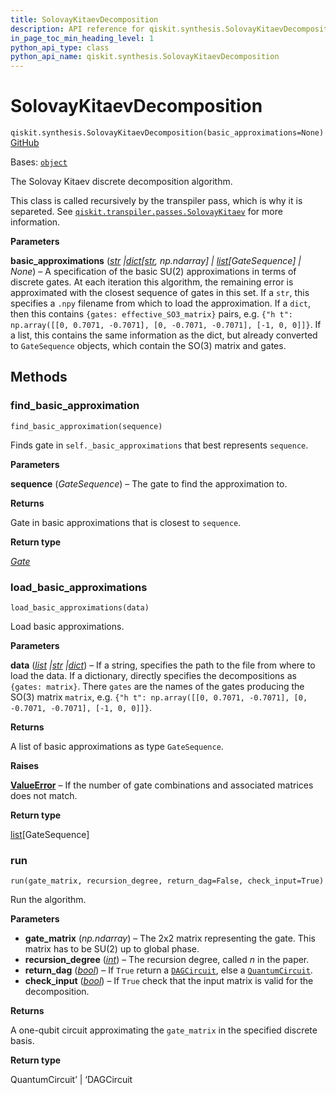```yaml
---
title: SolovayKitaevDecomposition
description: API reference for qiskit.synthesis.SolovayKitaevDecomposition
in_page_toc_min_heading_level: 1
python_api_type: class
python_api_name: qiskit.synthesis.SolovayKitaevDecomposition
---
```


# SolovayKitaevDecomposition

<span id="qiskit.synthesis.SolovayKitaevDecomposition" />

`qiskit.synthesis.SolovayKitaevDecomposition(basic_approximations=None)` [GitHub](https://github.com/qiskit/qiskit/tree/stable/0.45/qiskit/synthesis/discrete_basis/solovay_kitaev.py "view source code")

Bases: [`object`](https://docs.python.org/3/library/functions.html#object "(in Python v3.12)")

The Solovay Kitaev discrete decomposition algorithm.

This class is called recursively by the transpiler pass, which is why it is separeted. See [`qiskit.transpiler.passes.SolovayKitaev`](qiskit.transpiler.passes.SolovayKitaev "qiskit.transpiler.passes.SolovayKitaev") for more information.

**Parameters**

**basic\_approximations** ([*str*](https://docs.python.org/3/library/stdtypes.html#str "(in Python v3.12)")  *|*[*dict*](https://docs.python.org/3/library/stdtypes.html#dict "(in Python v3.12)")*\[*[*str*](https://docs.python.org/3/library/stdtypes.html#str "(in Python v3.12)")*, np.ndarray] |* [*list*](https://docs.python.org/3/library/stdtypes.html#list "(in Python v3.12)")*\[GateSequence] | None*) – A specification of the basic SU(2) approximations in terms of discrete gates. At each iteration this algorithm, the remaining error is approximated with the closest sequence of gates in this set. If a `str`, this specifies a `.npy` filename from which to load the approximation. If a `dict`, then this contains `{gates: effective_SO3_matrix}` pairs, e.g. `{"h t": np.array([[0, 0.7071, -0.7071], [0, -0.7071, -0.7071], [-1, 0, 0]]}`. If a list, this contains the same information as the dict, but already converted to `GateSequence` objects, which contain the SO(3) matrix and gates.

## Methods

### find\_basic\_approximation

<span id="qiskit.synthesis.SolovayKitaevDecomposition.find_basic_approximation" />

`find_basic_approximation(sequence)`

Finds gate in `self._basic_approximations` that best represents `sequence`.

**Parameters**

**sequence** (*GateSequence*) – The gate to find the approximation to.

**Returns**

Gate in basic approximations that is closest to `sequence`.

**Return type**

[*Gate*](qiskit.circuit.Gate "qiskit.circuit.gate.Gate")

### load\_basic\_approximations

<span id="qiskit.synthesis.SolovayKitaevDecomposition.load_basic_approximations" />

`load_basic_approximations(data)`

Load basic approximations.

**Parameters**

**data** ([*list*](https://docs.python.org/3/library/stdtypes.html#list "(in Python v3.12)")  *|*[*str*](https://docs.python.org/3/library/stdtypes.html#str "(in Python v3.12)")  *|*[*dict*](https://docs.python.org/3/library/stdtypes.html#dict "(in Python v3.12)")) – If a string, specifies the path to the file from where to load the data. If a dictionary, directly specifies the decompositions as `{gates: matrix}`. There `gates` are the names of the gates producing the SO(3) matrix `matrix`, e.g. `{"h t": np.array([[0, 0.7071, -0.7071], [0, -0.7071, -0.7071], [-1, 0, 0]]}`.

**Returns**

A list of basic approximations as type `GateSequence`.

**Raises**

[**ValueError**](https://docs.python.org/3/library/exceptions.html#ValueError "(in Python v3.12)") – If the number of gate combinations and associated matrices does not match.

**Return type**

[list](https://docs.python.org/3/library/stdtypes.html#list "(in Python v3.12)")\[GateSequence]

### run

<span id="qiskit.synthesis.SolovayKitaevDecomposition.run" />

`run(gate_matrix, recursion_degree, return_dag=False, check_input=True)`

Run the algorithm.

**Parameters**

*   **gate\_matrix** (*np.ndarray*) – The 2x2 matrix representing the gate. This matrix has to be SU(2) up to global phase.
*   **recursion\_degree** ([*int*](https://docs.python.org/3/library/functions.html#int "(in Python v3.12)")) – The recursion degree, called $n$ in the paper.
*   **return\_dag** ([*bool*](https://docs.python.org/3/library/functions.html#bool "(in Python v3.12)")) – If `True` return a [`DAGCircuit`](qiskit.dagcircuit.DAGCircuit "qiskit.dagcircuit.DAGCircuit"), else a [`QuantumCircuit`](qiskit.circuit.QuantumCircuit "qiskit.circuit.QuantumCircuit").
*   **check\_input** ([*bool*](https://docs.python.org/3/library/functions.html#bool "(in Python v3.12)")) – If `True` check that the input matrix is valid for the decomposition.

**Returns**

A one-qubit circuit approximating the `gate_matrix` in the specified discrete basis.

**Return type**

QuantumCircuit’ | ‘DAGCircuit

